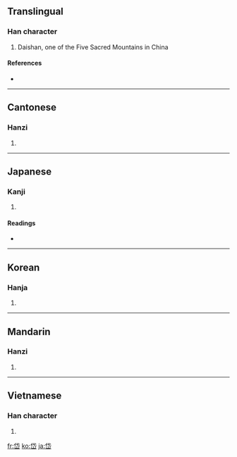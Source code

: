 ==Translingual==

===Han character===
{{Han char|rn=46|rad=山|as=05|sn=8|four=2377<sub>2</sub>|canj=人心山 (OPU)}}

# Daishan, one of the Five Sacred Mountains in China

====References====
* {{Han ref|kx=0309.280|dkj=07997|dj=0609.240|hdz=10767.150|uh=5CB1|ud=23729|bh=A9A7|bd=43431}}

----

==Cantonese==

===Hanzi===
{{yue-hanzi|jyut=|y=doi6}}

# {{defn|Cantonese|sort=山05}}

----

==Japanese==

===Kanji===
{{ja-kanji|grade=|rs=山05}}

# {{defn|Japanese}}

====Readings====
* {{ja-readings|on=[[たい]] (tai), [[だい]] (dai)|kun=[[かわりあう]] (kawariau), [[はじめ]] (hajime)}}

----

==Korean==

===Hanja===
{{ko-hanja|hangeul=대|rv=dae|mr=tae}}

# {{defn|Korean|sort=山05}}

----

==Mandarin==

===Hanzi===
{{cmn-hanzi|pin=[[dài]] ([[dai4]])|wg=tai<sup>4</sup>}}

# {{defn|Mandarin|sort=山05}}

----

==Vietnamese==

===Han character===
{{vi-hantu|[[đại]], [[đồi]], [[đai]]|rs=山05}}

# {{defn|Vietnamese|sort=山05}}

[[fr:岱]]
[[ko:岱]]
[[ja:岱]]